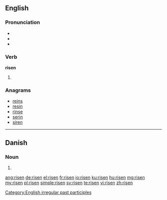 ==English==

===Pronunciation===
* {{IPA|/ˈɻɪzən/}}
* {{audio|en-us-risen.ogg|Audio (US)}}
* {{rhymes|ɪzən}}

===Verb===
'''risen'''

# {{past participle of|[[rise]]}}

===Anagrams===
* [[reins#English|reins]]
* [[resin#English|resin]]
* [[rinse#English|rinse]]
* [[serin#English|serin]]
* [[siren#English|siren]]

[[Category:English irregular past participles]]

----

==Danish==

===Noun===
{{infl|da|noun form|g=c}}

# {{form of|singular definite|ris|lang=da}}

[[ang:risen]]
[[de:risen]]
[[el:risen]]
[[fr:risen]]
[[io:risen]]
[[ku:risen]]
[[hu:risen]]
[[mg:risen]]
[[my:risen]]
[[pl:risen]]
[[simple:risen]]
[[sv:risen]]
[[te:risen]]
[[vi:risen]]
[[zh:risen]]